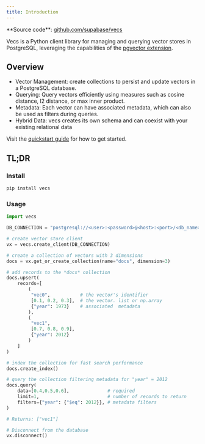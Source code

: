 ```yaml
---
title: Introduction
---
```


<Info>
**Source code**: <a href="https://github.com/supabase/vecs" target="_blank">github.com/supabase/vecs</a>
</Info>

Vecs is a Python client library for managing and querying vector stores in PostgreSQL, leveraging the capabilities of the [pgvector extension](https://github.com/pgvector/pgvector).

## Overview

- Vector Management: create collections to persist and update vectors in a PostgreSQL database.
- Querying: Query vectors efficiently using measures such as cosine distance, l2 distance, or max inner product.
- Metadata: Each vector can have associated metadata, which can also be used as filters during queries.
- Hybrid Data: vecs creates its own schema and can coexist with your existing relational data


Visit the [quickstart guide](/api) for how to get started.

## TL;DR

### Install

```sh
pip install vecs
```

### Usage


```python
import vecs

DB_CONNECTION = "postgresql://<user>:<password>@<host>:<port>/<db_name>"

# create vector store client
vx = vecs.create_client(DB_CONNECTION)

# create a collection of vectors with 3 dimensions
docs = vx.get_or_create_collection(name="docs", dimension=3)

# add records to the *docs* collection
docs.upsert(
    records=[
        (
         "vec0",           # the vector's identifier
         [0.1, 0.2, 0.3],  # the vector. list or np.array
         {"year": 1973}    # associated  metadata
        ),
        (
         "vec1",
         [0.7, 0.8, 0.9],
         {"year": 2012}
        )
    ]
)

# index the collection for fast search performance
docs.create_index()

# query the collection filtering metadata for "year" = 2012
docs.query(
    data=[0.4,0.5,0.6],              # required
    limit=1,                         # number of records to return
    filters={"year": {"$eq": 2012}}, # metadata filters
)

# Returns: ["vec1"]

# Disconnect from the database
vx.disconnect()
```
